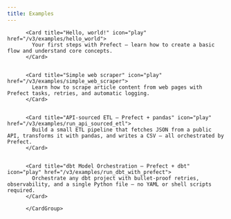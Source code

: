 ```yaml
---
title: Examples
---
```

<CardGroup cols={3}>

          <Card title="Hello, world!" icon="play" href="/v3/examples/hello_world">
            Your first steps with Prefect – learn how to create a basic flow and understand core concepts.
          </Card>

          
          <Card title="Simple web scraper" icon="play" href="/v3/examples/simple_web_scraper">
            Learn how to scrape article content from web pages with Prefect tasks, retries, and automatic logging.
          </Card>

          
          <Card title="API-sourced ETL – Prefect + pandas" icon="play" href="/v3/examples/run_api_sourced_etl">
            Build a small ETL pipeline that fetches JSON from a public API, transforms it with pandas, and writes a CSV – all orchestrated by Prefect.
          </Card>

          
          <Card title="dbt Model Orchestration – Prefect + dbt" icon="play" href="/v3/examples/run_dbt_with_prefect">
            Orchestrate any dbt project with bullet-proof retries, observability, and a single Python file – no YAML or shell scripts required.
          </Card>

          </CardGroup>
